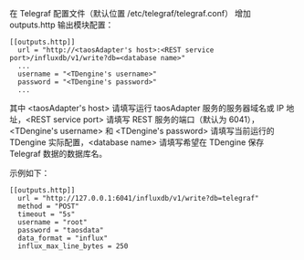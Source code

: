 
在 Telegraf 配置文件（默认位置 /etc/telegraf/telegraf.conf） 增加 outputs.http 输出模块配置：

```
[[outputs.http]]
  url = "http://<taosAdapter's host>:<REST service port>/influxdb/v1/write?db=<database name>"
  ...
  username = "<TDengine's username>"
  password = "<TDengine's password>"
  ...
```

其中 <taosAdapter's host\> 请填写运行 taosAdapter 服务的服务器域名或 IP 地址，<REST service port\> 请填写 REST 服务的端口（默认为 6041），<TDengine's username\> 和 <TDengine's password\> 请填写当前运行的 TDengine 实际配置，<database name\> 请填写希望在 TDengine 保存 Telegraf 数据的数据库名。

示例如下：

```
[[outputs.http]]
  url = "http://127.0.0.1:6041/influxdb/v1/write?db=telegraf"
  method = "POST"
  timeout = "5s"
  username = "root"
  password = "taosdata"
  data_format = "influx"
  influx_max_line_bytes = 250
```

